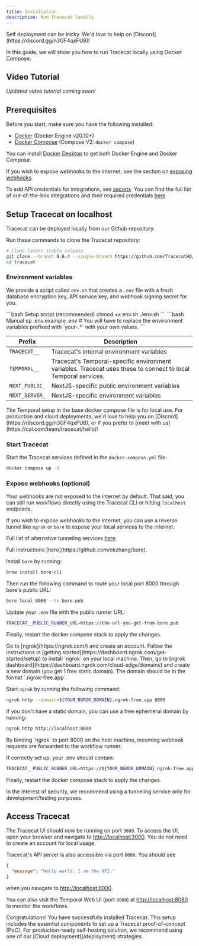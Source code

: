 ```yaml
---
title: Installation
description: Run Tracecat locally.
---
```


<Note>
  Self deployment can be tricky. We'd love to help on
  [Discord](https://discord.gg/n3GF4qxFU8)!
</Note>

In this guide, we will show you how to run Tracecat locally using Docker Compose.

## Video Tutorial

_Updated video tutorial coming soon!_

## Prerequisites

Before you start, make sure you have the following installed:

- [Docker](https://docs.docker.com/get-docker/) (Docker Engine v20.10+)
- [Docker Compose](https://docs.docker.com/compose/install/) (Compose V2: `docker compose`)

You can install [Docker Desktop](https://www.docker.com/products/docker-desktop/) to get both Docker Engine and Docker Compose.

If you wish to expose webhooks to the internet, see the section on [exposing webhooks](#expose-webhooks).

To add API credentials for integrations, see [secrets](/concepts/secrets).
You can find the full list of out-of-the-box integrations and their required credentials [here](/integrations).

## Setup Tracecat on localhost

Tracecat can be deployed locally from our Github repository.

Run these commands to clone the Tracecat repository:

```bash
# Clone latest stable release
git clone --branch 0.6.4 --single-branch https://github.com/TracecatHQ/tracecat.git
cd tracecat
```

### Environment variables

We provide a script called `env.sh` that creates a `.env` file with a fresh database encryption key, API service key, and webhook signing secret for you.

<CodeGroup>
```bash Setup script (recommended)
chmod +x env.sh
./env.sh
```
```bash Manual
cp .env.example .env
# You will have to replace the environment variables prefixed with `your-.*` with your own values.
```

</CodeGroup>

| Prefix         | Description                                                                                                    |
| -------------- | -------------------------------------------------------------------------------------------------------------- |
| `TRACECAT__`   | Tracecat's internal environment variables                                                                      |
| `TEMPORAL__`   | Tracecat's Temporal-specific environment variables. Tracecat uses these to connect to local Temporal services. |
| `NEXT_PUBLIC_` | NextJS-specific public environment variables                                                                   |
| `NEXT_SERVER_` | NextJS-specific environment variables                                                                          |

<Tip>
  The Temporal setup in the base docker compose file is for local use. For
  production and cloud deployments, we'd love to help you on
  [Discord](https://discord.gg/n3GF4qxFU8), or if you prefer to [meet with
  us](https://cal.com/team/tracecat/hello)!
</Tip>

### Start Tracecat

Start the Tracecat services defined in the `docker-compose.yml` file:

```bash
docker compose up -d
```

### Expose webhooks (optional)

Your webhooks are not exposed to the internet by default.
That said, you can still run workflows directly using the Tracecat CLI or hitting `localhost` endpoints.

If you wish to expose webhooks to the internet, you can use a reverse tunnel like `ngrok` or `bore` to expose your local services to the internet.

Full list of alternative tunneling services [here](https://github.com/anderspitman/awesome-tunneling).

<AccordionGroup>
<Accordion title="bore">
Full instructions [here](https://github.com/ekzhang/bore).

Install `bore` by running:

```bash
brew install bore-cli
```

Then run the following command to route your local port 8000 through bore's public URL:

```bash
bore local 8000 --to bore.pub
```

Update your `.env` file with the public runner URL:

```bash
TRACECAT__PUBLIC_RUNNER_URL=https://the-url-you-get-from-bore.pub
```

Finally, restart the docker compose stack to apply the changes.

</Accordion>
<Accordion title="ngrok">
Go to [ngrok](https://ngrok.com/) and create an account.
Follow the instructions in [getting started](https://dashboard.ngrok.com/get-started/setup) to install `ngrok` on your local machine.
Then, go to [ngrok dashboard](https://dashboard.ngrok.com/cloud-edge/domains) and create a new domain (you get 1 free static domain).
The domain should be in the format `<some-random-phrase>.ngrok-free.app`.

Start `ngrok` by running the following command:

```bash
ngrok http --domain=${YOUR_NGROK_DOMAIN}.ngrok-free.app 8000
```

If you don't have a static domain, you can use a free ephemeral domain by running:

```bash
ngrok http http://localhost:8000
```

<Note>
  By binding `ngrok` to port 8000 on the host machine, incoming webhook requests
  are forwarded to the workflow runner.
</Note>

If correctly set up, your .env should contain:

```bash
TRACECAT__PUBLIC_RUNNER_URL=https://${YOUR_NGROK_DOMAIN}.ngrok-free.app
```

Finally, restart the docker compose stack to apply the changes.

</Accordion>
</AccordionGroup>

<Info>
  In the interest of security, we recommend using a tunneling service only for
  development/testing purposes.
</Info>

## Access Tracecat

The Tracecat UI should now be running on port `3000`.
To access the UI, open your browser and navigate to [http://localhost:3000](http://localhost:3000).
You do not need to create an account for local usage.

Tracecat's API server is also accessible via port `8000`. You should see

```json
{
  "message": "Hello world. I am the API."
}
```

when you navigate to [http://localhost:8000](http://localhost:8000).

You can also visit the Temporal Web UI (port `8080`) at [http://localhost:8080](http://localhost:8080) to monitor the workflows.

<Check>
  Congratulations! You have successfully installed Tracecat. This setup includes
  the essential components to set up a Tracecat proof-of-concept (PoC). For
  production-ready self-hosting solution, we recommend using one of our [Cloud
  deployment](/deployment) strategies.
</Check>
